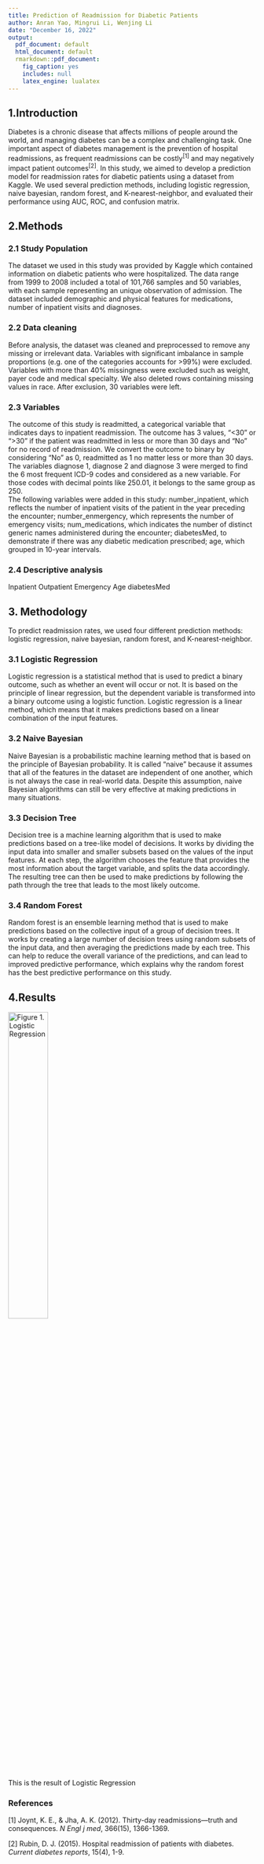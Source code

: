 ```yaml
---
title: Prediction of Readmission for Diabetic Patients
author: Anran Yao, Mingrui Li, Wenjing Li
date: "December 16, 2022"
output:
  pdf_document: default
  html_document: default
  rmarkdown::pdf_document:
    fig_caption: yes
    includes: null
    latex_engine: lualatex
---
```


## 1.Introduction
Diabetes is a chronic disease that affects millions of people around the world, and managing diabetes can be a complex and challenging task. One important aspect of diabetes management is the prevention of hospital readmissions, as frequent readmissions can be costly$^{[1]}$ and may negatively impact patient outcomes$^{[2]}$. In this study, we aimed to develop a prediction model for readmission rates for diabetic patients using a dataset from Kaggle. We used several prediction methods, including logistic regression, naive bayesian, random forest, and K-nearest-neighbor, and evaluated their performance using AUC, ROC, and confusion matrix.

## 2.Methods

### 2.1 Study Population  
The dataset we used in this study was provided by Kaggle which contained information on diabetic patients who were hospitalized. The data range from 1999 to 2008 included a total of 101,766 samples and 50 variables, with each sample representing an unique observation of admission. The dataset included demographic and physical features for medications, number of inpatient visits and diagnoses. 


### 2.2 Data cleaning  
Before analysis, the dataset was cleaned and preprocessed to remove any missing or irrelevant data. Variables with significant imbalance in sample proportions (e.g. one of the categories accounts for >99%) were excluded. Variables with more than 40% missingness were excluded such as weight, payer code and medical specialty. We also deleted rows containing missing values in race. After exclusion, 30 variables were left.

### 2.3 Variables  
The outcome of this study is readmitted, a categorical variable that indicates days to inpatient readmission. The outcome has 3 values, “<30” or “>30” if the patient was readmitted in less or more than 30 days and “No” for no record of readmission. We convert the outcome to binary by considering “No” as 0, readmitted as 1 no matter less or more than 30 days.  
The variables diagnose 1, diagnose 2 and diagnose 3 were merged to find the 6 most frequent ICD-9 codes and considered as a new variable. For those codes with decimal points like 250.01, it belongs to the same group as 250.   
The following variables were added in this study: number_inpatient, which reflects the number of inpatient visits of the patient in the year preceding the encounter; number_enmergency, which represents the number of emergency visits; num_medications, which indicates the number of distinct generic names administered during the encounter; diabetesMed, to demonstrate if there was any diabetic medication prescribed; age, which grouped in 10-year intervals.
	
### 2.4 Descriptive analysis
Inpatient
Outpatient
Emergency
Age
diabetesMed


## 3. Methodology
To predict readmission rates, we used four different prediction methods: logistic regression, naive bayesian, random forest, and K-nearest-neighbor. 

### 3.1 Logistic Regression  
Logistic regression is a statistical method that is used to predict a binary outcome, such as whether an event will occur or not. It is based on the principle of linear regression, but the dependent variable is transformed into a binary outcome using a logistic function. Logistic regression is a linear method, which means that it makes predictions based on a linear combination of the input features. 

### 3.2 Naive Bayesian  
Naive Bayesian is a probabilistic machine learning method that is based on the principle of Bayesian probability. It is called "naive" because it assumes that all of the features in the dataset are independent of one another, which is not always the case in real-world data. Despite this assumption, naive Bayesian algorithms can still be very effective at making predictions in many situations.

### 3.3  Decision Tree  
Decision tree is a machine learning algorithm that is used to make predictions based on a tree-like model of decisions. It works by dividing the input data into smaller and smaller subsets based on the values of the input features. At each step, the algorithm chooses the feature that provides the most information about the target variable, and splits the data accordingly. The resulting tree can then be used to make predictions by following the path through the tree that leads to the most likely outcome.

### 3.4 Random Forest  
Random forest is an ensemble learning method that is used to make predictions based on the collective input of a group of decision trees. It works by creating a large number of decision trees using random subsets of the input data, and then averaging the predictions made by each tree. This can help to reduce the overall variance of the predictions, and can lead to improved predictive performance, which explains why the random forest has the best predictive performance on this study.



## 4.Results
![Figure 1. Logistic Regression](pltcm_gg_glm.png){width=40%}   
This is the result of Logistic Regression




### References    
[1] Joynt, K. E., & Jha, A. K. (2012). Thirty-day readmissions—truth and consequences. *N Engl j med*, 366(15), 1366-1369.  

[2] Rubin, D. J. (2015). Hospital readmission of patients with diabetes. *Current diabetes reports*, 15(4), 1-9.
